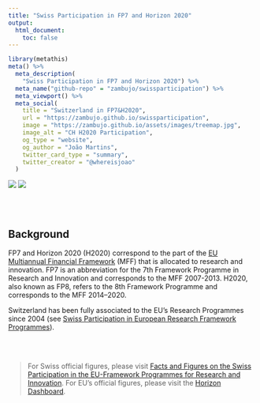 ```yaml
---
title: "Swiss Participation in FP7 and Horizon 2020"
output:
  html_document:
    toc: false
---
```


```r
library(metathis)
meta() %>%
  meta_description(
    "Swiss Participation in FP7 and Horizon 2020") %>%
  meta_name("github-repo" = "zambujo/swissparticipation") %>%
  meta_viewport() %>%
  meta_social(
    title = "Switzerland in FP7&H2020",
    url = "https://zambujo.github.io/swissparticipation",
    image = "https://zambujo.github.io/assets/images/treemap.jpg",
    image_alt = "CH H2020 Participation",
    og_type = "website",
    og_author = "João Martins",
    twitter_card_type = "summary",
    twitter_creator = "@whereisjoao"
  )
```

<!-- badges: start -->
[![](https://img.shields.io/github/watchers/zambujo/swissparticipation?style=social)](https://github.com/zambujo/swissparticipation)
[![](https://img.shields.io/github/issues/zambujo/swissparticipation)](https://github.com/zambujo/swissparticipation/issues)
<!-- badges: end -->

<br />
<br />

## Background

FP7 and Horizon 2020 (H2020) correspond to the part of the [EU Multiannual Financial Framework](https://op.europa.eu/en/publication-detail/-/publication/d2cf202e-f36a-45b2-84e7-1ac6ad996e90) (MFF) that is allocated to research and innovation. FP7 is an abbreviation for the 7th Framework Programme in Research and Innovation and corresponds to the MFF 2007-2013.  H2020, also known as FP8, refers to the 8th Framework Programme and corresponds to the MFF 2014–2020.

Switzerland has been fully associated to the EU's Research Programmes since 2004 (see [Swiss Participation in European Research Framework Programmes](https://www.sbfi.admin.ch/dam/sbfi/en/dokumente/webshop/2016/beteiligung_der_schweizandeneuropaeischenforschungsrahmenprogram.pdf.download.pdf/swiss_participationineuropeanresearchframeworkprogrammes.pdf)).

<br />
<br />

> For Swiss official figures, please visit [Facts and Figures on the Swiss Participation in the EU-Framework Programmes for Research and Innovation](https://www.sbfi.admin.ch/sbfi/en/home/research-and-innovation/international-cooperation-r-and-i/eu-framework-programmes-for-research/f-f-swiss-participation.html).
> For EU's official figures, please visit the [Horizon Dashboard](https://webgate.ec.europa.eu/dashboard/sense/app/a976d168-2023-41d8-acec-e77640154726/sheet/0c8af38b-b73c-4da2-ba41-73ea34ab7ac4/state/analysis/select/Country/Switzerland).

